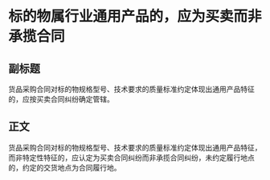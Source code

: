 # 标的物属行业通用产品的，应为买卖而非承揽合同
## 副标题
货品采购合同对标的物规格型号、技术要求的质量标准约定体现出通用产品特征的，应按买卖合同纠纷确定管辖。
## 正文
货品采购合同对标的物规格型号、技术要求的质量标准约定体现出通用产品特征，而非特定性特征的，应认定为买卖合同纠纷而非承揽合同纠纷，未约定履行地点的，约定的交货地点为合同履行地。